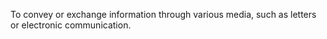 To convey or exchange information through various media, such as letters or electronic
communication.
